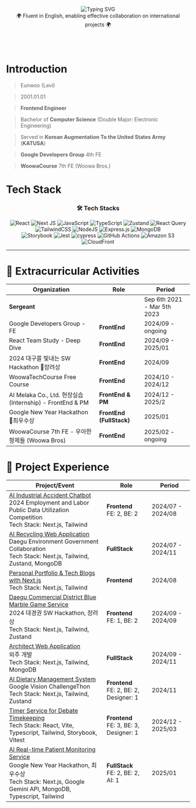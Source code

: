<div align='center'>
  <img
    src='https://readme-typing-svg.demolab.com?font=Fira+Code&size=25&duration=3000&pause=1000&color=1E95D2&repeat=false&random=false&width=480&lines=함께%20일하고%20싶은%20FrontEnd%20Engineer'
    alt='Typing SVG'
  />
  <br />
  <div>🌍 Fluent in English, enabling effective collaboration on international projects 🌍 </div>
</div>

<br />
<br />
<br />

# Introduction

> Eunwoo (Levi)

> 2001.01.01

> **Frontend Engineer**

> Bachelor of **Computer Science** (Double Major: Electronic Engineering)

> Served in **Korean Augmentation To the United States Army** (**KATUSA**)

> **Google Developers Group** 4th FE

> **WoowaCourse** 7th FE (Woowa Bros.)

# Tech Stack

<div align='center'>
  <h3>🛠️ Tech Stacks </h3>
  <p>
    <img
      style={{ display: 'inline-block' }}
      src='https://img.shields.io/badge/react-%2320232a.svg?style=for-the-badge&logo=react&logoColor=%2361DAFB'
      alt='React'
    />
    <img
      style={{ display: 'inline-block' }}
      src='https://img.shields.io/badge/Next-black?style=for-the-badge&logo=next.js&logoColor=white'
      alt='Next JS'
    />
    <img
      style={{ display: 'inline-block' }}
      src='https://img.shields.io/badge/javascript-%23323330.svg?style=for-the-badge&logo=javascript&logoColor=%23F7DF1E'
      alt='JavaScript'
    />
    <img
      style={{ display: 'inline-block' }}
      src='https://img.shields.io/badge/typescript-%23007ACC.svg?style=for-the-badge&logo=typescript&logoColor=white'
      alt='TypeScript'
    />
    <img
      style={{ display: 'inline-block' }}
      src='https://img.shields.io/badge/zustand-%2320232a.svg?style=for-the-badge&logo=react&logoColor=%2361DAFB'
      alt='Zustand'
    />
    <img
      style={{ display: 'inline-block' }}
      src='https://img.shields.io/badge/-React%20Query-FF4154?style=for-the-badge&logo=react%20query&logoColor=white'
      alt='React Query'
    />
    <img
      style={{ display: 'inline-block' }}
      src='https://img.shields.io/badge/tailwindcss-%2338B2AC.svg?style=for-the-badge&logo=tailwind-css&logoColor=white'
      alt='TailwindCSS'
    />
    <img
      style={{ display: 'inline-block' }}
      src='https://img.shields.io/badge/node.js-6DA55F?style=for-the-badge&logo=node.js&logoColor=white'
      alt='NodeJS'
    />
    <img
      style={{ display: 'inline-block' }}
      src='https://img.shields.io/badge/express.js-%23404d59.svg?style=for-the-badge&logo=express&logoColor=%2361DAFB'
      alt='Express.js'
    />
    <img
      style={{ display: 'inline-block' }}
      src='https://img.shields.io/badge/MongoDB-%234ea94b.svg?style=for-the-badge&logo=mongodb&logoColor=white'
      alt='MongoDB'
    />
    <br />
    <img
      style={{ display: 'inline-block' }}
      src='https://img.shields.io/badge/-Storybook-FF4785?style=for-the-badge&logo=storybook&logoColor=white'
      alt='Storybook'
    />
    <img
      style={{ display: 'inline-block' }}
      src='https://img.shields.io/badge/-jest-%23C21325?style=for-the-badge&logo=jest&logoColor=white'
      alt='Jest'
    />
    <img
      style={{ display: 'inline-block' }}
      src='https://img.shields.io/badge/-cypress-%23E5E5E5?style=for-the-badge&logo=cypress&logoColor=058a5e'
      alt='cypress'
    />
    <img
      style={{ display: 'inline-block' }}
      src='https://img.shields.io/badge/github%20actions-%232671E5.svg?style=for-the-badge&logo=githubactions&logoColor=white'
      alt='GitHub Actions'
    />
    <img
      style={{ display: 'inline-block' }}
      src='https://img.shields.io/badge/Amazon%20S3-FF9900?style=for-the-badge&logo=amazons3&logoColor=white'
      alt='Amazon S3'
    />
    <img
      style={{ display: 'inline-block' }}
      src='https://img.shields.io/badge/CloudFront-FF9900?style=for-the-badge&logo=amazons3&logoColor=white'
      alt='CloudFront'
    />
  </p>
</div>

---

# 🌟 Extracurricular Activities

<table>
  <thead>
    <tr>
      <th>Organization</th>
      <th>Role</th>
      <th>Period</th>
    </tr>
  </thead>
  <tbody>
    <tr>
      <td>
        <strong>Sergeant</strong>
      </td>
      <td></td>
      <td>Sep 6th 2021 - Mar 5th 2023</td>
    </tr>
    <tr>
      <td>Google Developers Group - FE</td>
      <td>
        <strong>FrontEnd</strong>
      </td>
      <td>2024/09 - ongoing</td>
    </tr>
    <tr>
      <td>React Team Study - Deep Dive</td>
      <td>
        <strong>FrontEnd</strong>
      </td>
      <td>2024/09 - 2025/01</td>
    </tr>
    <tr>
      <td>2024 대구를 빛내는 SW Hackathon 🥉장려상</td>
      <td>
        <strong>FrontEnd</strong>
      </td>
      <td>2024/09</td>
    </tr>
    <tr>
      <td>WoowaTechCourse Free Course</td>
      <td>
        <strong>FrontEnd</strong>
      </td>
      <td>2024/10 - 2024/12</td>
    </tr>
    <tr>
      <td>AI Melaka Co., Ltd. 현장실습(Internship) - FrontEnd & PM</td>
      <td>
        <strong>FrontEnd & PM</strong>
      </td>
      <td>2024/12 - 2025/2</td>
    </tr>
    <tr>
      <td>Google New Year Hackathon 🥈최우수상</td>
      <td>
        <strong>FrontEnd (FullStack)</strong>
      </td>
      <td>2025/01</td>
    </tr>
    <tr>
      <td>WoowaCourse 7th FE - 우아한형제들 (Woowa Bros)</td>
      <td>
        <strong>FrontEnd</strong>
      </td>
      <td>2025/02 - ongoing</td>
    </tr>
  </tbody>
</table>

# 💼 Project Experience

<table>
  <thead>
    <tr>
      <th>Project/Event</th>
      <th>Role</th>
      <th>Period</th>
    </tr>
  </thead>
  <tbody>
    <tr>
      <td>
        <a href='https://github.com/Injury-law-assist' target='_blank'>
          AI Industrial Accident Chatbot
        </a>
        <br /> 2024 Employment and Labor Public Data Utilization Competition
        <br /> Tech Stack: Next.js, Tailwind
      </td>
      <td>
        <strong>Frontend</strong>
        <br /> FE: 2, BE: 2
      </td>
      <td>2024/07 - 2024/08</td>
    </tr>
    <tr>
      <td>
        <a href='https://ecobuddy.life' target='_blank'>
          AI Recycling Web Application
        </a>
        <br /> Daegu Environment Government Collaboration
        <br /> Tech Stack: Next.js, Tailwind, Zustand, MongoDB
      </td>
      <td>
        <strong>FullStack</strong>
      </td>
      <td>2024/07 - 2024/11</td>
    </tr>
    <tr>
      <td>
        <a href='https://eunwoo-levi.blog' target='_blank'>
          Personal Portfolio & Tech Blogs with Next.js
        </a>
        <br /> Tech Stack: Next.js, Tailwind
      </td>
      <td>
        <strong>Frontend</strong>
      </td>
      <td>2024/08</td>
    </tr>
    <tr>
      <td>
        <a href='https://github.com/commercial-game-service/Frontend' target='_blank'>
          Daegu Commercial District Blue Marble Game Service
        </a>
        <br /> 2024 대경권 SW Hackathon, 장려상
        <br /> Tech Stack: Next.js, Tailwind, Zustand
      </td>
      <td>
        <strong>Frontend</strong>
        <br /> FE: 1, BE: 2
      </td>
      <td>2024/09 - 2024/09</td>
    </tr>
    <tr>
      <td>
        <a href='https://github.com/eunwoo-levi/architect-web' target='_blank'>
          Architect Web Application
        </a>
        <br /> 외주 개발
        <br /> Tech Stack: Next.js, Tailwind, MongoDB
      </td>
      <td>
        <strong>FullStack</strong>
      </td>
      <td>2024/09 - 2024/11</td>
    </tr>
    <tr>
      <td>
        <a href='https://github.com/AI-Food-Analysis-Google-Challengethon' target='_blank'>
          AI Dietary Management System
        </a>
        <br /> Google Vision ChallengeThon
        <br /> Tech Stack: Next.js, Tailwind, Zustand
      </td>
      <td>
        <strong>Frontend</strong>
        <br /> FE: 2, BE: 2, Designer: 1
      </td>
      <td>2024/11</td>
    </tr>
    <tr>
      <td>
        <a href='https://github.com/debate-timer/debate-timer-fe' target='_blank'>
          Timer Service for Debate Timekeeping
        </a>
        <br /> Tech Stack: React, Vite, Typescript, Tailwind, Storybook, Vitest
      </td>
      <td>
        <strong>Frontend</strong>
        <br /> FE: 3, BE: 3, Designer: 1
      </td>
      <td>2024/12 - 2025/03</td>
    </tr>
    <tr>
      <td>
        <a
          href='https://drive.google.com/file/d/1lJTyVYMgg1W0HQbOAtVb8eMCiaIqxrwT/view'
          target='_blank'
        >
          AI Real-time Patient Monitoring Service
        </a>
        <br /> Google New Year Hackathon, 최우수상
        <br /> Tech Stack: Next.js, Google Gemini API, MongoDB, Typescript, Tailwind
      </td>
      <td>
        <strong>FullStack</strong>
        <br /> FE: 2, BE: 2, AI: 1
      </td>
      <td>2025/01</td>
    </tr>
  </tbody>
</table>
